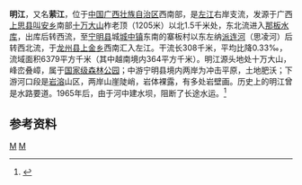{{Infobox River
  | river_name      = 明江
  | image_name      = 
  | image_size      = 
  | caption         = 
  | origin          = [[广西壮族自治区|广西壮族自治区]][[上思县|上思县]][[叫安乡|叫安乡]][[十万大山|十万大山]]
  | mouth           = 广西壮族自治区[[龙州县|龙州县]][[上金乡|上金乡]][[左江|左江]]
  | basin_countries = 广西上思县、宁明县、龙州县
  | length          = 308 km
  | elevation       = 
  | mouth_elevation = 
  | discharge       = 
  | watershed       = 6379 km<sup>2</sup>
}}
'''明江'''，又名'''萦江'''，位于[[中国|中国]][[广西壮族自治区|广西壮族自治区]]西南部，是[[左江|左江]]右岸支流，发源于广西[[上思县|上思县]][[叫安乡|叫安乡]]南部[[十万大山|十万大山]]柞老顶（1205米）以北1.5千米处，东北流进入[[那板水库|那板水库]]，出库后转西流，至[[宁明县|宁明县]]城[[城中镇|城中镇]]东南的寨板村以东左纳[[派连河|派连河]]（思凌河）后转西北流，于[[龙州县|龙州县]][[上金乡|上金乡]]西南汇入左江。干流长308千米，平均比降0.33‰，流域面积6379平方千米（其中越南境内364平方千米）。明江源头地处十万大山，峰峦叠嶂，属于[[中华人民共和国国家森林公园列表|国家级森林公园]]；中游宁明县境内两岸为冲击平原，土地肥沃；下游河口段是[[岩溶|岩溶]]山区，两岸山崖陡峭，岩体裸露，有多处岩壁画。历史上的明江曾是水路要道。1965年后，由于河中建水坝，阻断了长途水运。<ref name="中国河湖大典">{{cite book zh |author=《[[中国河湖大典|中国河湖大典]]》编纂委员会 |title=《中国河湖大典·珠江卷》 |format=M|edition=1 |location=北京 |publisher=中国水利水电出版社 |date=2013年1月 |pages=150页 |id= ISBN 978-7-5170-0561-2}}</ref>

==参考资料==
{{reflist}}

[[Category:左江水系|M]]
[[Category:广西河流|M]]